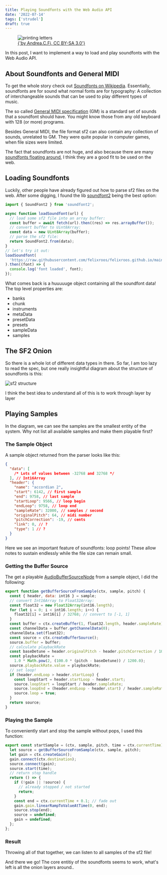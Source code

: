 ```yaml
---
title: Playing Soundfonts with the Web Audio API
date: '2022-07-14'
tags: ['strudel']
draft: true
---
```


<figure>
  <img
    alt="printing letters"
    className="mb-0"
    src="https://upload.wikimedia.org/wikipedia/commons/5/55/Cassetto-caratteri-mobili-fusi-in-piombo-corpo-grande-tipografia.jpg?20160109161346"
  />
  <figcaption>
    <a
      href="https://commons.wikimedia.org/w/index.php?curid=46251347"
      target="_blank"
      rel="noreferrer"
    >
      {'by Andrea.C.Fi, CC BY-SA 3.0'}
    </a>
  </figcaption>
</figure>

In this post, I want to implement a way to load and play soundfonts with the Web Audio API.

## About Soundfonts and General MIDI

To get the whole story check out [Soundfonts on Wikipedia](https://en.wikipedia.org/wiki/SoundFont).
Essentially, soundfonts are for sound what normal fonts are for typography:
A collection of interchangeable sounds that can be used to play different types of music.

The so called [General MIDI specification](https://en.wikipedia.org/wiki/General_MIDI) (GM) is a standard set of
sounds that a soundfont should have. You might know those from any old keyboard with 128 (or more) programs.

Besides General MIDI, the file format sf2 can also contain any collection of sounds, unrelated to GM.
They were quite popular in computer games, when file sizes were limited.

The fact that soundfonts are not huge, and also because there are many [soundfonts floating around](https://musical-artifacts.com/artifacts?utf8=%E2%9C%93&formats=sf2),
I think they are a good fit to be used on the web.

## Loading Soundfonts

Luckily, other people have already figured out how to parse sf2 files on the web.
After some digging, I found the lib [soundfont2](https://www.npmjs.com/package/soundfont2) being the best option:


```js
import { SoundFont2 } from 'soundfont2';

async function loadSoundfont(url) {
  // load some sf2 file into an array buffer:
  const buffer = await fetch(url).then((res) => res.arrayBuffer());
  // convert buffer to Uint8Array:
  const data = new Uint8Array(buffer);
  // parse the sf2 file:
  return SoundFont2.from(data);
}
// let's try it out:
loadSoundfont(
  'https://raw.githubusercontent.com/felixroos/felixroos.github.io/main/public/Earthbound_NEW.sf2'
).then((font) => {
  console.log('font loaded', font);
});
```

What comes back is a huuuuuge object containing all the soundfont data! The top level properties are:

- banks
- chunk
- instruments
- metaData
- presetData
- presets
- sampleData
- samples

## The SF2 Onion

So there is a whole lot of different data types in there. So far, I am too lazy to read the spec,
but one really insightful diagram about the structure of soundfonts is this:

![sf2 structure](https://i.imgur.com/c2Gud3u.png)

I think the best idea to understand all of this is to work through layer by layer

## Playing Samples

In the diagram, we can see the samples are the smallest entity of the system.
Why not list all available samples and make them playable first?

### The Sample Object

A sample object returned from the parser looks like this:

```json
{
  "data": [
    /* Lots of values between -32768 and 32768 */
  ], // Int16Array
  "header": {
    "name": "accordian 2",
    "start": 6142, // first sample
    "end": 9758, // last sample
    "startLoop": 9566, // loop begin
    "endLoop": 9758, // loop end
    "sampleRate": 32000, // samples / second
    "originalPitch": 64, // midi number
    "pitchCorrection": -19, // cents
    "link": 0, // ?
    "type": 1 // ?
  }
}
```

Here we see an important feature of soundfonts: loop points!
These allow notes to sustain endlessly while the file size can remain small.

### Getting the Buffer Source

The get a playable [AudioBufferSourceNode](https://developer.mozilla.org/en-US/docs/Web/API/AudioBufferSourceNode) from a sample object,
I did the following:

```js
export function getBufferSourceFromSample(ctx, sample, pitch) {
  const { header, data: int16 } = sample;
  // convert Int16Array to Float32Array:
  const float32 = new Float32Array(int16.length);
  for (let i = 0; i < int16.length; i++) {
    float32[i] = int16[i] / 32768; // convert to [-1, 1]
  }
  const buffer = ctx.createBuffer(1, float32.length, header.sampleRate);
  const channelData = buffer.getChannelData(0);
  channelData.set(float32);
  const source = ctx.createBufferSource();
  source.buffer = buffer;
  // calculate playbackRate
  const baseDetune = header.originalPitch - header.pitchCorrection / 100.0;
  const playbackRate =
    1.0 * Math.pow(2, (100.0 * (pitch - baseDetune)) / 1200.0);
  source.playbackRate.value = playbackRate;
  // set loop!
  if (header.endLoop > header.startLoop) {
    const loopStart = header.startLoop - header.start;
    source.loopStart = loopStart / header.sampleRate;
    source.loopEnd = (header.endLoop - header.start) / header.sampleRate;
    source.loop = true;
  }
  return source;
}
```

### Playing the Sample

To conveniently start and stop the sample without pops, I used this function:

```js
export const startSample = (ctx, sample, pitch, time = ctx.currentTime) => {
  let source = getBufferSourceFromSample(ctx, sample, pitch);
  let gain = ctx.createGain();
  gain.connect(ctx.destination);
  source.connect(gain);
  source.start(time);
  // return stop handle
  return () => {
    if (!gain || !source) {
      // already stopped / not started
      return;
    }
    const end = ctx.currentTime + 0.1; // fade out
    gain.gain.linearRampToValueAtTime(0, end);
    source.stop(end);
    source = undefined;
    gain = undefined;
  };
};
```

### Result

Throwing all of that together, we can listen to all samples of the sf2 file!


<Soundfont url="./Donkey Kong Country 2014.sf2" />

And there we go! The core entitiy of the soundfonts seems to work, what's left is all the onion layers around..
